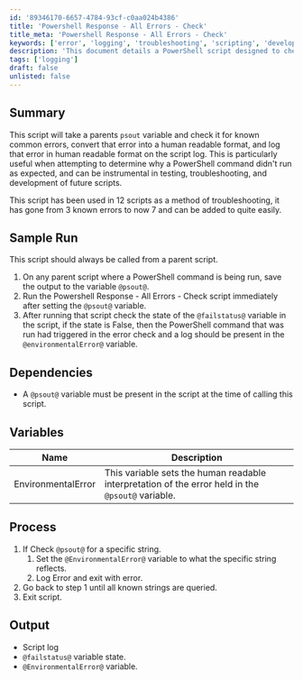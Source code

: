 ```yaml
---
id: '89346170-6657-4784-93cf-c0aa024b4386'
title: 'Powershell Response - All Errors - Check'
title_meta: 'Powershell Response - All Errors - Check'
keywords: ['error', 'logging', 'troubleshooting', 'scripting', 'development', 'output', 'status']
description: 'This document details a PowerShell script designed to check for common errors in the output of a parent script. It converts these errors into a human-readable format and logs them, aiding in troubleshooting and development. The script enhances the debugging process by providing clear error messages based on known issues, making it a valuable tool for developers.'
tags: ['logging']
draft: false
unlisted: false
---
```

## Summary

This script will take a parents `psout` variable and check it for known common errors, convert that error into a human readable format, and log that error in human readable format on the script log. This is particularly useful when attempting to determine why a PowerShell command didn't run as expected, and can be instrumental in testing, troubleshooting, and development of future scripts.

This script has been used in 12 scripts as a method of troubleshooting, it has gone from 3 known errors to now 7 and can be added to quite easily.

## Sample Run

This script should always be called from a parent script.

1. On any parent script where a PowerShell command is being run, save the output to the variable `@psout@`.
2. Run the Powershell Response - All Errors - Check script immediately after setting the `@psout@` variable.
3. After running that script check the state of the `@failstatus@` variable in the script, if the state is False, then the PowerShell command that was run had triggered in the error check and a log should be present in the `@environmentalError@` variable.

## Dependencies

- A `@psout@` variable must be present in the script at the time of calling this script.

## Variables

| Name              | Description                                                                 |
|-------------------|-----------------------------------------------------------------------------|
| EnvironmentalError | This variable sets the human readable interpretation of the error held in the `@psout@` variable. |

## Process

1. If Check `@psout@` for a specific string.
   1. Set the `@EnvironmentalError@` variable to what the specific string reflects.
   2. Log Error and exit with error.
2. Go back to step 1 until all known strings are queried.
3. Exit script.

## Output

- Script log
- `@failstatus@` variable state.
- `@EnvironmentalError@` variable.











